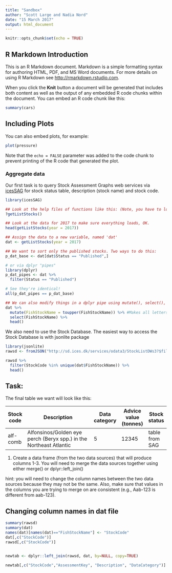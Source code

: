 ```yaml
---
title: "Sandbox"
author: "Scott Large and Nadia Nord"
date: "15 March 2017"
output: html_document
---
```


```r
knitr::opts_chunk$set(echo = TRUE)
```

## R Markdown Introduction

This is an R Markdown document. Markdown is a simple formatting syntax for authoring HTML, PDF, and MS Word documents. For more details on using R Markdown see <http://rmarkdown.rstudio.com>.

When you click the **Knit** button a document will be generated that includes both content as well as the output of any embedded R code chunks within the document. You can embed an R code chunk like this:

```r
summary(cars)
```

## Including Plots

You can also embed plots, for example:

```r
plot(pressure)
```

Note that the `echo = FALSE` parameter was added to the code chunk to prevent printing of the R code that generated the plot.


### Aggregate data

Our first task is to query Stock Assessment Graphs web services via [icesSAG](https://github.com/ices-tools-prod/icesSAG) for stock status table, description (stock name) and stock code.

```r
library(icesSAG)

## Look at the help files of functions like this: (Note, you have to load the package using the library() function, first)
?getListStocks()

## Look at the data for 2017 to make sure everything loads, OK.
head(getListStocks(year = 2017))

## Assign the data to a new variable, named 'dat'
dat <- getListStocks(year = 2017)

## We want to sort only the published stocks. Two ways to do this:
p_dat_base <- dat[dat$Status == "Published",]

# or via dplyr "pipes"
library(dplyr)
p_dat_pipes <- dat %>% 
  filter(Status == "Published")

# See they're identical!
all(p_dat_pipes == p_dat_base)

## We can also modify things in a dplyr pipe using mutate(), select(), and other verbs
dat %>% 
  mutate(FishStockName = toupper(FishStockName)) %>% #Makes all letters upper case
  select(FishStockName) %>% 
  head()
```

We also need to use the Stock Database. The easiest way to access the Stock Database is with jsonlite package

```r
library(jsonlite)
rawsd <- fromJSON("http://sd.ices.dk/services/odata3/StockListDWs3?$filter=ActiveYear%20eq%202017")$value 

rawsd %>% 
  filter(StockCode %in% unique(dat$FishStockName)) %>% 
  head()

```

## Task: 
The final table we want will look like this:

| Stock code | Description                                                        | Data category | Advice value (tonnes) | Stock status   |
|------------|--------------------------------------------------------------------|---------------|-----------------------|----------------|
| alf-comb   | Alfonsinos/Golden eye perch (Beryx spp.) in the Northeast Atlantic | 5             | 12345                 | table from SAG |

1. Create a data frame (from the two data sources) that will produce columns 1-3. You will need to merge the data sources together using either merge() or dplyr::left_join() 

hint: you will need to change the column names between the two data sources because they may not be the same. Also, make sure that values in the columns you are trying to merge on are consistent (e.g., Aab-123 is different from aab-123).

## Changing column names in dat file
```r
summary(rawsd)
summary(dat)
names(dat)[names(dat)=="FishStockName"] <- "StockCode"
dat[,c("StockCode")]
rawsd[,c("StockCode")]


newtab <- dplyr::left_join(rawsd, dat, by=NULL, copy=TRUE)

newtab[,c("StockCode","AssessmentKey", "Description", "DataCategory")]

````

